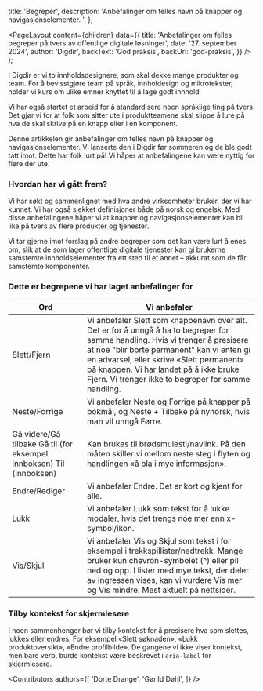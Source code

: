 
  title: 'Begreper',
  description:
    'Anbefalinger om felles navn på knapper og navigasjonselementer. ',
};

  <PageLayout
    content={children}
    data={{
      title: 'Anbefalinger om felles begreper på tvers av offentlige digitale løsninger',
      date: '27. september 2024',
      author: 'Digdir',
      backText: 'God praksis',
      backUrl: 'god-praksis',
    }}
  />
);

I Digdir er vi to innholdsdesignere, som skal dekke mange produkter og team. For å bevisstgjøre team på språk, innholdesign og mikrotekster, holder vi kurs om ulike emner knyttet til å lage godt innhold.  

Vi har også startet et arbeid for å standardisere noen språklige ting på tvers. Det gjør vi for at folk som sitter ute i produktteamene skal slippe å lure på hva de skal skrive på en knapp eller i en komponent. 

Denne artikkelen gir anbefalinger om felles navn på knapper og navigasjonselementer. Vi lanserte den i Digdir før sommeren og de ble godt tatt imot. Dette har folk lurt på! Vi håper at anbefalingene kan være nyttig for flere der ute.  

### Hvordan har vi gått frem? 

Vi har søkt og sammenlignet med hva andre virksomheter bruker, der vi har kunnet. Vi har også sjekket definisjoner både på norsk og engelsk. Med disse anbefalingene håper vi at knapper og navigasjonselementer kan bli like på tvers av flere produkter og tjenester. 

Vi tar gjerne imot forslag på andre begreper som det kan være lurt å enes om, slik at de som lager offentlige digitale tjenester kan gi brukerne samstemte innholdselementer fra ett sted til et annet – akkurat som de får samstemte komponenter.   

### Dette er begrepene vi har laget anbefalinger for 


| Ord  | Vi anbefaler  |
|---|---|
| Slett/Fjern  | Vi anbefaler Slett som knappenavn over alt. Det er for å unngå å ha to begreper for samme handling. Hvis vi trenger å presisere at noe "blir borte permanent" kan vi enten gi en advarsel, eller skrive «Slett permanent» på knappen. Vi har landet på å ikke bruke Fjern. Vi trenger ikke to begreper for samme handling.  |
| Neste/Forrige  | Vi anbefaler Neste og Forrige på knapper på bokmål, og Neste + Tilbake på nynorsk, hvis man vil unngå Førre.  |
| Gå videre/Gå tilbake    Gå til (for eksempel innboksen)    Til (innboksen)  | Kan brukes til brødsmulesti/navlink.    På den måten skiller vi mellom neste steg i flyten og handlingen «å bla i mye informasjon».       |
| Endre/Rediger  | Vi anbefaler Endre. Det er kort og kjent for alle.   |
| Lukk  | Vi anbefaler Lukk som tekst for å lukke modaler, hvis det trengs noe mer enn x-symbol/ikon.  |
| Vis/Skjul  | Vi anbefaler Vis og Skjul som tekst i for eksempel i trekkspillister/nedtrekk. Mange bruker kun chevron-symbolet (^) eller pil ned og opp.    I lister med mye tekst, der deler av ingressen vises, kan vi vurdere Vis mer og Vis mindre. Mest aktuelt på nettsider.  |

### Tilby kontekst for skjermlesere

I noen sammenhenger bør vi tilby kontekst for å presisere hva som slettes, lukkes eller endres. For eksempel «Slett søknaden», «Lukk produktoversikt», «Endre profilbilde». De gangene vi ikke viser kontekst, men bare verb, burde kontekst være beskrevet i `aria-label` for skjermlesere.

<Contributors
  authors={[
    'Dorte Drange',
    'Gørild Døhl',
  ]}
/>
